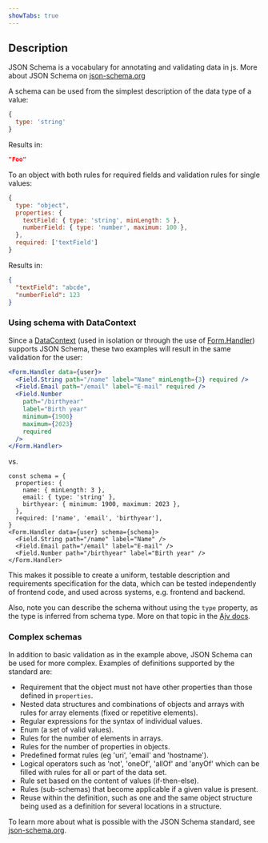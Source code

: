 ```yaml
---
showTabs: true
---
```


## Description

JSON Schema is a vocabulary for annotating and validating data in js. More about JSON Schema on [json-schema.org](https://json-schema.org/)

A schema can be used from the simplest description of the data type of a value:

```js
{
  type: 'string'
}
```

Results in:

```json
"Foo"
```

To an object with both rules for required fields and validation rules for single values:

```js
{
  type: "object",
  properties: {
    textField: { type: 'string', minLength: 5 },
    numberField: { type: 'number', maximum: 100 },
  },
  required: ['textField']
}
```

Results in:

```json
{
  "textField": "abcde",
  "numberField": 123
}
```

### Using schema with DataContext

Since a [DataContext](/uilib/extensions/forms/extended-features/DataContext/) (used in isolation or through the use of [Form.Handler](/uilib/extensions/forms/extended-features/Form/Handler/)) supports JSON Schema, these two examples will result in the same validation for the user:

```jsx
<Form.Handler data={user}>
  <Field.String path="/name" label="Name" minLength={3} required />
  <Field.Email path="/email" label="E-mail" required />
  <Field.Number
    path="/birthyear"
    label="Birth year"
    minimum={1900}
    maximum={2023}
    required
  />
</Form.Handler>
```

vs.

```tsx
const schema = {
  properties: {
    name: { minLength: 3 },
    email: { type: 'string' },
    birthyear: { minimum: 1900, maximum: 2023 },
  },
  required: ['name', 'email', 'birthyear'],
}
<Form.Handler data={user} schema={schema}>
  <Field.String path="/name" label="Name" />
  <Field.Email path="/email" label="E-mail" />
  <Field.Number path="/birthyear" label="Birth year" />
</Form.Handler>
```

This makes it possible to create a uniform, testable description and requirements specification for the data, which can be tested independently of frontend code, and used across systems, e.g. frontend and backend.

Also, note you can describe the schema without using the `type` property, as the type is inferred from schema type. More on that topic in the [Ajv docs](https://ajv.js.org/guide/typescript.html#utility-types-for-schemas).

### Complex schemas

In addition to basic validation as in the example above, JSON Schema can be used for more complex. Examples of definitions supported by the standard are:

- Requirement that the object must not have other properties than those defined in `properties`.
- Nested data structures and combinations of objects and arrays with rules for array elements (fixed or repetitive elements).
- Regular expressions for the syntax of individual values.
- Enum (a set of valid values).
- Rules for the number of elements in arrays.
- Rules for the number of properties in objects.
- Predefined format rules (eg 'uri', 'email' and 'hostname').
- Logical operators such as 'not', 'oneOf', 'allOf' and 'anyOf' which can be filled with rules for all or part of the data set.
- Rule set based on the content of values (if-then-else).
- Rules (sub-schemas) that become applicable if a given value is present.
- Reuse within the definition, such as one and the same object structure being used as a definition for several locations in a structure.

To learn more about what is possible with the JSON Schema standard, see [json-schema.org](https://json-schema.org/).
